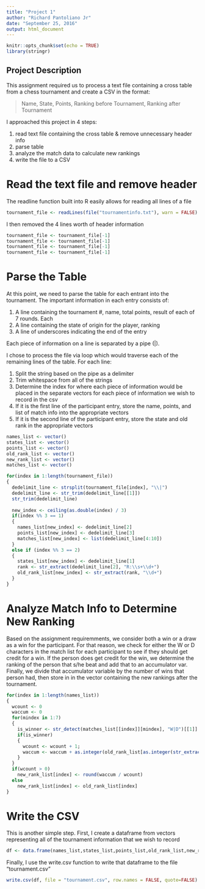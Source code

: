 ```yaml
---
title: "Project 1"
author: "Richard Pantoliano Jr"
date: "September 25, 2016"
output: html_document
---
```


```r
knitr::opts_chunk$set(echo = TRUE)
library(stringr)
```

## Project Description

This assignment required us to process a text file containing a cross table from a chess tournament and create a CSV in the format:

> Name, State, Points, Ranking before Tournament, Ranking after Tournament

I approached this project in 4 steps:

1. read text file containing the cross table & remove unnecessary header info
2. parse table
3. analyze the match data to calculate new rankings
4. write the file to a CSV

# Read the text file and remove header
The readline function built into R easily allows for reading all lines of a file
```r
tournament_file <- readLines(file("tournamentinfo.txt"), warn = FALSE)
```

I then removed the 4 lines worth of header information
```r
tournament_file <- tournament_file[-1]
tournament_file <- tournament_file[-1]
tournament_file <- tournament_file[-1]
tournament_file <- tournament_file[-1]
```

# Parse the Table
At this point, we need to parse the table for each entrant into the tournament.  The important information in each entry consists of:

1. A line containing the tournament #, name, total points, result of each of 7 rounds.  Each
2. A line containing the state of origin for the player, ranking
3. A line of underscores indicating the end of the entry

Each piece of information on a line is separated by a pipe (|).

I chose to process the file via loop which would traverse each of the remaining lines of the table.  For each line:

1. Split the string based on the pipe as a delimiter
2. Trim whitespace from all of the strings
3. Determine the index for where each piece of information would be placed in the separate vectors for each piece of information we wish to record in the csv
4. If it is the first line of the participant entry, store the name, points, and list of match info into the appropriate vectors
5. If it is the second line of the participant entry, store the state and old rank in the appropriate vectors

```r
names_list <- vector()
states_list <- vector()
points_list <- vector()
old_rank_list <- vector()
new_rank_list <- vector()
matches_list <- vector()

for(index in 1:length(tournament_file))
{
  dedelimit_line <- strsplit(tournament_file[index], "\\|")
  dedelimit_line <- str_trim(dedelimit_line[[1]])
  str_trim(dedelimit_line)
  
  new_index <- ceiling(as.double(index) / 3)
  if(index %% 3 == 1)
  {
    names_list[new_index] <- dedelimit_line[2]
    points_list[new_index] <- dedelimit_line[3] 
    matches_list[new_index] <- list(dedelimit_line[4:10])
  }
  else if (index %% 3 == 2)
  {
    states_list[new_index] <- dedelimit_line[1]
    rank <- str_extract(dedelimit_line[2], "R:\\s+\\d+")
    old_rank_list[new_index] <- str_extract(rank, "\\d+")
  }
}
```

# Analyze Match Info to Determine New Ranking

Based on the assignment requiremments, we consider both a win or a draw as a win for the participant.  For that reason, we check for either the W or D characters in the match list for each participant to see if they should get credit for a win.  If the person does get credit for the win, we determine the ranking of the person that s/he beat and add that to an accumulator var.  Finally, we divide that accumulator variable by the number of wins that person had, then store in in the vector containing the new rankings after the tournament.
```r
for(index in 1:length(names_list))
{
  wcount <- 0
  waccum <- 0 
  for(mindex in 1:7)
  {
    is_winner <- str_detect(matches_list[[index]][mindex], "W|D")[[1]]
    if(is_winner)
    {
      wcount <- wcount + 1;
      waccum <- waccum + as.integer(old_rank_list[as.integer(str_extract(matches_list[[index]][mindex], "\\d+"))])
    }
  }
  if(wcount > 0)
    new_rank_list[index] <- round(waccum / wcount)
  else
    new_rank_list[index] <- old_rank_list[index]
}


```

# Write the CSV
This is another simple step.  First, I create a dataframe from vectors representing all of the tournament information that we wish to record
```r
df <- data.frame(names_list,states_list,points_list,old_rank_list,new_rank_list)
```

Finally, I use the write.csv function to write that dataframe to the file "tournament.csv"
```r
write.csv(df, file = "tournament.csv", row.names = FALSE, quote=FALSE)
```